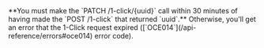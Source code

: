 
<Admonition type="info" title="Recency Requirement">
    **You must make the `PATCH /1-click/{uuid}` call within 30 minutes of having made the `POST /1-click` that returned `uuid`.** Otherwise, you'll get an error that the 1-Click request expired ([`OCE014`](/api-reference/errors#oce014) error code).
</Admonition>